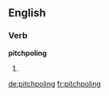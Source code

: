 ==English==

===Verb===
'''pitchpoling'''

# {{present participle of|pitchpole}}

[[de:pitchpoling]]
[[fr:pitchpoling]]